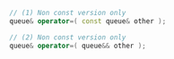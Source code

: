 ```cpp
// (1) Non const version only
queue& operator=( const queue& other );

// (2) Non const version only
queue& operator=( queue&& other );
```
